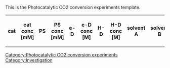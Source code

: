 <noinclude>
This is the Photocatalytic CO2 conversion experiments template.
</noinclude>
<includeonly>
<table class="wikitable" title="">
<tr>
<th resource="General" title="Catalyst">cat</th>
<th resource="General" title="catalyst concentration">cat conc [mM]</th>
<th resource="General" title="photosensitizer">PS</th>
<th resource="General" title="photosensitizer concentration">PS conc [mM]</th>
<th resource="General" title="electron donor">e-D</th>
<th resource="General" title="electron donor concentration">e-D conc [M]</th>
<th resource="Additives and solvents" property="hidden" title="hydrogen donor">H-D</th>
<th resource="Additives and solvents" property="hidden" title="hydrogen donor concentration">H-D conc [M]</th>
<th resource="General,Additives and solvents" title="solvent A">solvent A</th>
<th resource="Additives and solvents" property="hidden" title="solvent B">solvent B</th>
<th resource="Additives and solvents" property="hidden" title="solvent C">solvent C</th>
<th resource="Additives and solvents" property="hidden" title="solvent ratio">solv A/B/C</th>
<th resource="Additives and solvents" title="additives">additives, e.g. for buffer</th>
<th resource="Additives and solvents" property="hidden" title="additives concentration">additives conc [M]</th>
<th resource="Physical data" property="hidden" title="pH">pH</th>
<th resource="Physical data" property="hidden" title="temperature">T [°C]</th>
<th resource="General,Physical data" title="irradiation wavelength">λexc [nm]</th>
<th resource="Physical data" property="hidden" title="irradiation time">t [h]</th>
<th resource="General,Products" title="turnover number CO">TON CO</th>
<th resource="Products" property="hidden" title="turnover frequency CO">TOF CO</th>
<th resource="Products" property="hidden" title="quantum yield CO">Φ CO [%]</th>
<th resource="General,Products" title="turnover number CH4">TON CH4</th>
<th resource="Products" property="hidden" title="turnover frequency CH4">TOF CH4</th>
<th resource="Products" property="hidden" title="quantum yield CH4">Φ CH4 [%]</th>
<th resource="General,Products" title="turnover number H2">TON H2</th>
<th resource="Products" property="hidden" title="turnover frequency H2">TOF H2</th>
<th resource="Products" property="hidden" title="quantum yield H2">Φ H2 [%]</th>
<th resource="General,Products" title="turnover number HCOOH">TON HCOOH</th>
<th resource="Products" property="hidden" title="turnover frequency HCOOH">TOF HCOOH</th>
<th resource="Products" property="hidden" title="quantum yield HCOOH">Φ HCOOH [%]</th>
<th resource="General,Products" title="turnover number MeOH">TON MeOH</th>
<th resource="Products" property="hidden" title="turnover frequency MeOH">TOF MeOH</th>
<th resource="Products" property="hidden" title="quantum yield MeOH">Φ MeOH [%]</th>
<th resource="General,Products" property="hidden" title="selectivity">selectivity [%] [CO;CH4;H2;HCOOH;MeOH]</th>
<th resource="Products" property="hidden" title="total quantum yield">Φ all [%]</th>
<th resource="General" property="hidden" title="include">include</th>
</tr>
{{{experiments|}}}
</table>
[[Category:Photocatalytic CO2 conversion experiments]]
[[Category:Investigation]]